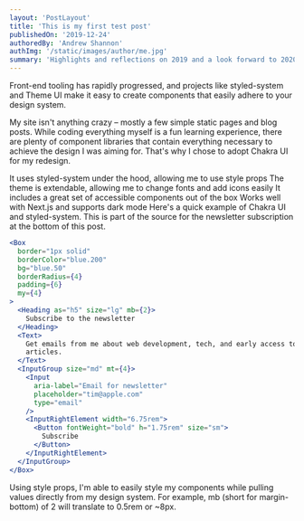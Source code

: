 ```yaml
---
layout: 'PostLayout'
title: 'This is my first test post'
publishedOn: '2019-12-24'
authoredBy: 'Andrew Shannon'
authImg: '/static/images/author/me.jpg'
summary: 'Highlights and reflections on 2019 and a look forward to 2020.'
---
```



Front-end tooling has rapidly progressed, and projects like styled-system and Theme UI make it easy to create components that easily adhere to your design system.

My site isn't anything crazy – mostly a few simple static pages and blog posts. While coding everything myself is a fun learning experience, there are plenty of component libraries that contain everything necessary to achieve the design I was aiming for. That's why I chose to adopt Chakra UI for my redesign.

It uses styled-system under the hood, allowing me to use style props
The theme is extendable, allowing me to change fonts and add icons easily
It includes a great set of accessible components out of the box
Works well with Next.js and supports dark mode
Here's a quick example of Chakra UI and styled-system. This is part of the source for the newsletter subscription at the bottom of this post.

```jsx
<Box
  border="1px solid"
  borderColor="blue.200"
  bg="blue.50"
  borderRadius={4}
  padding={6}
  my={4}
>
  <Heading as="h5" size="lg" mb={2}>
    Subscribe to the newsletter
  </Heading>
  <Text>
    Get emails from me about web development, tech, and early access to new
    articles.
  </Text>
  <InputGroup size="md" mt={4}>
    <Input
      aria-label="Email for newsletter"
      placeholder="tim@apple.com"
      type="email"
    />
    <InputRightElement width="6.75rem">
      <Button fontWeight="bold" h="1.75rem" size="sm">
        Subscribe
      </Button>
    </InputRightElement>
  </InputGroup>
</Box>
```

Using style props, I'm able to easily style my components while pulling values directly from my design system. For example, mb (short for margin-bottom) of 2 will translate to 0.5rem or ~8px.

